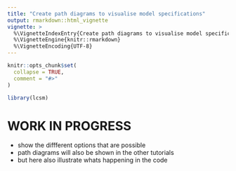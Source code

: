 ```yaml
---
title: "Create path diagrams to visualise model specifications"
output: rmarkdown::html_vignette
vignette: >
  %\VignetteIndexEntry{Create path diagrams to visualise model specifications}
  %\VignetteEngine{knitr::rmarkdown}
  %\VignetteEncoding{UTF-8}
---
```


```r
knitr::opts_chunk$set(
  collapse = TRUE,
  comment = "#>"
)
```

```r
library(lcsm)
```

# WORK IN PROGRESS

- show the diffferent options that are possible
- path diagrams will also be shown in the other tutorials
- but here also illustrate whats happening in the code